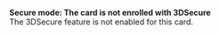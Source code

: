   
<Card title="101302" href="/development-resources/errors/codes/101302">  

 **Secure mode: The card is not enrolled with 3DSecure**  
 The 3DSecure feature is not enabled for this card.  

</Card>
